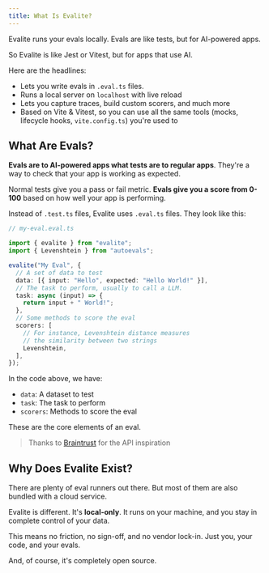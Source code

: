 ```yaml
---
title: What Is Evalite?
---
```



Evalite runs your evals locally. Evals are like tests, but for AI-powered apps.

So Evalite is like Jest or Vitest, but for apps that use AI.

Here are the headlines:

- Lets you write evals in `.eval.ts` files.
- Runs a local server on `localhost` with live reload
- Lets you capture traces, build custom scorers, and much more
- Based on Vite & Vitest, so you can use all the same tools (mocks, lifecycle hooks, `vite.config.ts`) you're used to

## What Are Evals?

**Evals are to AI-powered apps what tests are to regular apps**. They're a way to check that your app is working as expected.

Normal tests give you a pass or fail metric. **Evals give you a score from 0-100** based on how well your app is performing.

Instead of `.test.ts` files, Evalite uses `.eval.ts` files. They look like this:

```ts
// my-eval.eval.ts

import { evalite } from "evalite";
import { Levenshtein } from "autoevals";

evalite("My Eval", {
  // A set of data to test
  data: [{ input: "Hello", expected: "Hello World!" }],
  // The task to perform, usually to call a LLM.
  task: async (input) => {
    return input + " World!";
  },
  // Some methods to score the eval
  scorers: [
    // For instance, Levenshtein distance measures
    // the similarity between two strings
    Levenshtein,
  ],
});
```

In the code above, we have:

- `data`: A dataset to test
- `task`: The task to perform
- `scorers`: Methods to score the eval

These are the core elements of an eval.

> Thanks to [Braintrust](https://www.braintrust.dev/) for the API inspiration

## Why Does Evalite Exist?

There are plenty of eval runners out there. But most of them are also bundled with a cloud service.

Evalite is different. It's **local-only**. It runs on your machine, and you stay in complete control of your data.

This means no friction, no sign-off, and no vendor lock-in. Just you, your code, and your evals.

And, of course, it's completely open source.
